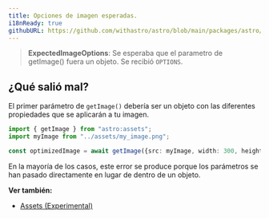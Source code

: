 ```yaml
---
title: Opciones de imagen esperadas.
i18nReady: true
githubURL: https://github.com/withastro/astro/blob/main/packages/astro/src/core/errors/errors-data.ts
---
```


> **ExpectedImageOptions**: Se esperaba que el parametro de getImage() fuera un objeto. Se recibió `OPTIONS`.

## ¿Qué salió mal?
El primer parámetro de `getImage()` debería ser un objeto con las diferentes propiedades que se aplicarán a tu imagen.

```ts
import { getImage } from "astro:assets";
import myImage from "../assets/my_image.png";

const optimizedImage = await getImage({src: myImage, width: 300, height: 300});
```

En la mayoría de los casos, este error se produce porque los parámetros se han pasado directamente en lugar de dentro de un objeto.

**Ver también:**
-  [Assets (Experimental)](/es/guides/images/)
